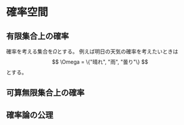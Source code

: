 # 確率空間

## 有限集合上の確率

確率を考える集合を$\Omega$とする。
例えば明日の天気の確率を考えたいときは
$$
\Omega = \{"晴れ", "雨", "曇り"\}
$$
とする。

## 可算無限集合上の確率

## 確率論の公理
